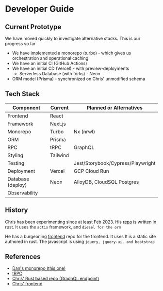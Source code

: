 # Developer Guide

## Current Prototype

We have moved quickly to investigate alternative stacks.
This is our progress so far

- We have implemented a monorepo (turbo) - which gives us orchestration and operational caching
- We have an initial CI (GitHub Actions)
- We have an initial CD (Vercel) - with preview-deployments
  - Serverless Database (with forks) - Neon
- ORM model (Prisma) - synchronized on Chris' unmodified schema

## Tech Stack

| Component         | Current  | Planned or Alternatives           |
| ----------------- | -------- | --------------------------------- |
| Frontend          | React    |                                   |
| Framework         | Next.js  |                                   |
| Monorepo          | Turbo    | Nx (nrwl)                         |
| ORM               | Prisma   |                                   |
| RPC               | tRPC     | GraphQL                           |
| Styling           | Tailwind |                                   |
| Testing           |          | Jest/Storybook/Cypress/Playwright |
| Deployment        | Vercel   | GCP Cloud Run                     |
| Database (deploy) | Neon     | AlloyDB, CloudSQL Postgres        |
| Observability     |          |                                   |

## History

Chris has been experimenting since at least Feb 2023.
His [repo](https://github.com/ToferC/epi_center) is written in rust.
It uses the `actix` framework, and `diesel for the orm`

He has a burgeoning [frontend](https://github.com/ToferC/epifront) repo for the frontend.
It uses
It is a static site authored in rust. The javascript is using `jquery, jquery-ui, and bootstrap`

## References

- [Dan's monorepo (this one)](https://github.com/daneroo/phac-epi-garden)
- [tRPC](https://trpc.io/)
- [Chris' Rust based repo (GraphQL endpoint)](https://github.com/ToferC/epi_center)
- [Chris' frontend](https://github.com/ToferC/epifront)
